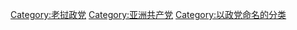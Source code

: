 [[Category:老挝政党|Category:老挝政党]]
[[Category:亚洲共产党|Category:亚洲共产党]]
[[Category:以政党命名的分类|Category:以政党命名的分类]]